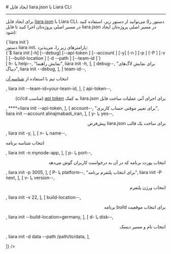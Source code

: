 

<Layout>
<Head>
<title>مستندات ساخت و ایجاد فایل liara.json با Liara CLI - لیارا</title>
<meta property="og:title" content="مستندات خدمات رایانش ابری لیارا" />
<meta property="og:description" content="مستندات مربوط به نحوه ساخت و ایجاد فایل liara.json در رابط کاربری خط فرمان لیارا"  />
<meta property="og:image" content="https://files.liara.ir/liara/logos/liara-poster.jpg" />
</Head>
# ایجاد فایل liara.json با Liara CLI
<hr className="mb-2" />

برای 
ایجاد فایل <a href="/paas/liarajson/" className="text-[#2196f3]"><Important>liara.json</Important></a> با Liara CLI،
می‌توانید از دستور زیر، استفاده کنید (دستور را در مسیر اصلی پروژه‌تان اجرا کنید تا فایل 
<Important>liara.json</Important> در مسیر اصلی پروژه‌تان ایجاد شود):

<div className="h-2" />
<div dir="ltr">
<Highlight className='bash'>
{`liara init`}
</Highlight>
</div>
<div className="h-2" />
<Asciinema id="create-liara-json-using-liara-init" />


<Section id="command-parameters" title="پارامترهای دستور" />
دستور <Important>liara init</Important>، پارامترهای زیر را، می‌پذیرد:

<div className="h-2" />
<div dir="ltr">
<Highlight className='bash'>
{`$ liara init [-h] [--debug] [--api-token <value>] [--account <value>] [-y] [-n <value>] [-p <value>] [-P <value>]
 [-v <value>] [--build-location <value>] [-d <value> --path <value>] [--team-id <value>]`}
</Highlight>
</div>

<Table headers={[
  "پارامتر",
  "توضیحات",
  "مثال",
]} data={[

  [
    <Important>h- یا help--</Important>,
    "نمایش راهنما",
    <Important>liara init -h</Important>,
  ],
  [
    <Important>debug--</Important>,
    "برای نمایش لاگ‌های دیباگ",
    <Important>liara init --debug</Important>,
  ],
   [
    <Important>team-id--</Important>,
    <p>انتخاب تیم با استفاده از <a href="/references/api/about/#team-id" className="text-[#2196f3]">شناسه آن</a></p>,
    <Important>liara init --team-id=your-team-id</Important>,
  ],
  [
    <Important>api-token--</Important>,
    <div dir="rtl">
    <p> برای اجرای آنی عملیات ساخت فایل <Important>liara.json</Important> به کمک <a href="/references/api/about" className="text-[#2196f3] ">api token</a> (مناسب ci/cd)</p>
    </div>,
    <Important>****=liara init --api-token</Important>,
  ],
  [
    <Important>account--</Important>,
    "برای تغییر موقتی حساب کاربری",
    <Important>liara init --account alinajmabadi_iran</Important>,
  ],
  [
    <Important>y- یا yes--</Important>,
    <div dir="rtl">
    <p>برای ساخت یک قالب liara.json پیش‌فرض</p>
    </div>,
    <Important>liara init -y</Important>,
  ],
  [
    <Important>n- یا name--</Important>,
    <p>انتخاب شناسه برنامه</p>,
    <Important> liara init -n mynode-app</Important>,
  ],
  [
    <Important>p- یا port--</Important>,
    <div dir="rtl">
    <p>انتخاب پورت برنامه که در آن به درخواست کاربران گوش می‌دهد</p>
    </div>,
    <Important>liara init -p 3005</Important>,
  ],
  [
    <Important>P- یا platform--</Important>,
    "برای انتخاب پلتفرم برنامه",
    <Important>liara init -P next</Important>,
  ],
  [
    <Important>v- یا version--</Important>,
    <div dir="rtl">
    <p>انتخاب ورژن پلتفرم</p>
    </div>,
    <Important>liara init -v 22</Important>,
  ],
  [
    <Important>build-location--</Important>,
    <div dir="rtl">
    <p>برای انتخاب موقعیت build برنامه</p>
    </div>,
    <Important>liara init --build-location=germany</Important>,
  ],
  [
    <Important>d- یا disk--</Important>,
    <div dir="rtl">
    <p>انتخاب نام و مسیر دیسک</p>
    </div>,
    <Important>liara init -d data --path /path/to/data</Important>,
  ],

]} />
<div className="h-3" />

</Layout>